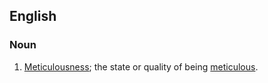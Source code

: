 ==English==

===Noun===
{{en-noun|-}}

# [[Meticulousness]]; the state or quality of being [[meticulous]].